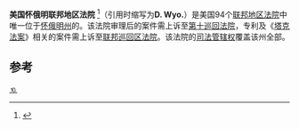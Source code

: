 {{Infobox U.S. district court
|district name =  美国怀俄明联邦地区法院
|abbrev = D. Wyo.
|appeals to = 第十巡回
|map image name = 
|map image width = 200
|map image caption = 
|seal = 
|seal size = 160
|established = 1890年7月10日 
|judges assigned = 3
|chief judge = Nancy D. Freudenthal
|official site = http://www.wyd.uscourts.gov/
}}

'''美国怀俄明联邦地区法院''' <ref name="中文名参考">{{cite web | url=http://chineseip.jmls.edu/sites/zh/cases | title=中文名参考 | accessdate=2013-08-08 | archive-url=https://web.archive.org/web/20140711000315/http://chineseip.jmls.edu/sites/zh/cases | archive-date=2014-07-11 | dead-url=yes }}</ref>（引用时缩写为''' D. Wyo.'''）是美国94个[[联邦地区法院|联邦地区法院]]中唯一位于[[怀俄明州|怀俄明州]]的。该法院审理后的案件需上诉至[[美国联邦第十巡回上诉法院|第十巡回法院]]，专利及《[[塔克法案|塔克法案]]》相关的案件需上诉至[[联邦巡回区法院|联邦巡回区法院]]。该法院的[[司法管辖权|司法管辖权]]覆盖该州全部。

==参考==
{{reflist}}
{{联邦地区法院}}

[[Category:美国联邦地区法院|⒑]]